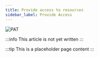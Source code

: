 ```yaml
---
title: Provide access to resources
sidebar_label: Provide Access
---
```


![PAT](./media/share.svg)

:::info
This article is not yet written
:::

:::tip
This is a placeholder page content
:::